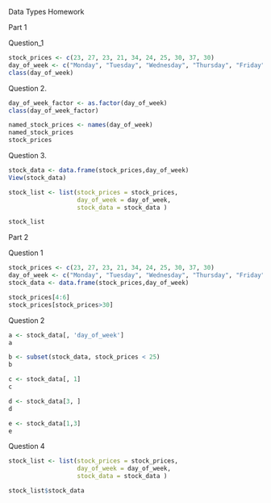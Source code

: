 Data Types Homework

Part 1

Question_1
```r
stock_prices <- c(23, 27, 23, 21, 34, 24, 25, 30, 37, 30)
day_of_week <- c("Monday", "Tuesday", "Wednesday", "Thursday", "Friday", "Monday", "Tuesday", "Wednesday", "Thursday", "Friday")
class(day_of_week)
```

Question 2.
```r
day_of_week_factor <- as.factor(day_of_week)
class(day_of_week_factor)
```

```r
named_stock_prices <- names(day_of_week)
named_stock_prices
stock_prices
```

Question 3.
```r
stock_data <- data.frame(stock_prices,day_of_week)
View(stock_data)
```


```r
stock_list <- list(stock_prices = stock_prices,
                   day_of_week = day_of_week,
                   stock_data = stock_data )

stock_list
```


Part 2

Question 1
```r
stock_prices <- c(23, 27, 23, 21, 34, 24, 25, 30, 37, 30)
day_of_week <- c("Monday", "Tuesday", "Wednesday", "Thursday", "Friday", "Monday", "Tuesday", "Wednesday", "Thursday", "Friday")
stock_data <- data.frame(stock_prices,day_of_week)

stock_prices[4:6]
stock_prices[stock_prices>30]


```

Question 2
```r
a <- stock_data[, 'day_of_week']
a

b <- subset(stock_data, stock_prices < 25)
b

c <- stock_data[, 1]
c

d <- stock_data[3, ]
d

e <- stock_data[1,3]
e
```

Question 4
```r
stock_list <- list(stock_prices = stock_prices,
                   day_of_week = day_of_week,
                   stock_data = stock_data )

stock_list$stock_data

```
